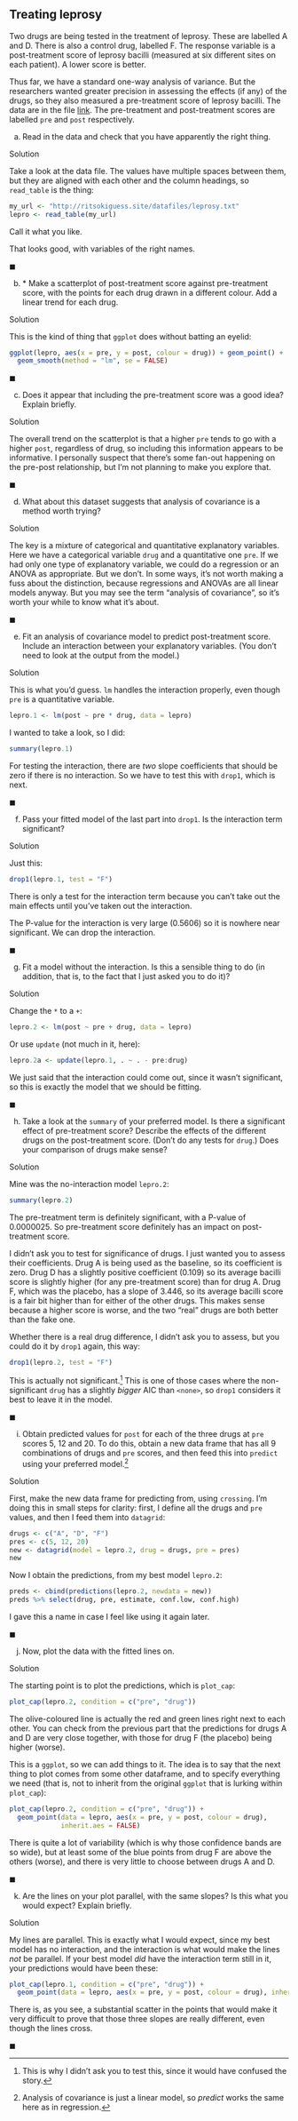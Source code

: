 ##  Treating leprosy


 Two drugs are being tested in the treatment of
leprosy. These are labelled A and D. There is also a control drug,
labelled F. The response variable is a post-treatment score of leprosy
bacilli (measured at six different sites on each patient). A lower
score is better.

Thus far, we have a standard one-way analysis of variance. But the
researchers wanted greater precision in assessing the effects (if any)
of the drugs, so they also measured a pre-treatment score of leprosy
bacilli. The data are in the file
[link](http://ritsokiguess.site/datafiles/leprosy.txt). The
pre-treatment and post-treatment scores are labelled `pre` and
`post` respectively.



(a) Read in the data and check that you have apparently the
right thing.

 
Solution


Take a look at the data file. The values have multiple spaces
between them, but they are aligned with each other and the
column headings, so `read_table` is the thing:

```r
my_url <- "http://ritsokiguess.site/datafiles/leprosy.txt"
lepro <- read_table(my_url)
```

 

Call it what you like.

That looks good, with variables of the right names. 
 
$\blacksquare$

(b) <a name="part:lepro-scatter">*</a> Make a scatterplot of post-treatment score against
pre-treatment score, with the points for each drug drawn in a
different colour. Add a linear trend for each drug.
 
Solution


This is the kind of thing that `ggplot` does without
batting an eyelid:

```r
ggplot(lepro, aes(x = pre, y = post, colour = drug)) + geom_point() + 
  geom_smooth(method = "lm", se = FALSE)
```

       
 
$\blacksquare$

(c) Does it appear that including the pre-treatment score was a
good idea? Explain briefly.
 
Solution


The overall trend on the scatterplot is that a higher `pre`
tends to go with a higher `post`, regardless of drug, so
including this information appears to be informative.
I personally suspect that there's some fan-out happening on the
pre-post relationship, but I'm not planning to make you explore that.
 
$\blacksquare$

(d) What about this dataset suggests that analysis of
covariance is a method worth trying?
 
Solution


The key is a mixture of categorical and quantitative explanatory
variables. Here we have a categorical variable `drug` and a
quantitative one `pre`. 
If we had only one type of explanatory variable, we could do a
regression or an ANOVA as appropriate. But we don't. In some ways,
it's not worth making a fuss about the distinction, because
regressions and ANOVAs are all linear models anyway. But you may
see the term "analysis of covariance", so it's worth your while
to know what it's about. 
 
$\blacksquare$

(e) Fit an analysis of covariance model to predict
post-treatment score. Include an interaction between your
explanatory variables. (You don't need to look at the output from
the model.)
 
Solution


This is what you'd guess. `lm` handles the interaction
properly, even though `pre` is a  quantitative variable.

```r
lepro.1 <- lm(post ~ pre * drug, data = lepro)
```

     

I wanted to take a look, so I did:

```r
summary(lepro.1)
```

 

For testing the interaction, there are *two* slope coefficients
that should be zero if there is no interaction. So we have to test
this with `drop1`, which is next.
 
$\blacksquare$

(f) Pass your fitted model of the last part into
`drop1`. Is
the interaction term significant?


Solution


Just this:

```r
drop1(lepro.1, test = "F")
```

       

There is only a test for the interaction term because you can't take out the main effects until you've taken out the interaction.

The P-value for the interaction is very large (0.5606) so it is
nowhere near significant. We can drop the interaction.


$\blacksquare$

(g) Fit a model without the interaction. Is this a sensible thing to
do (in addition, that is, to the fact that I just asked you to do it)?


Solution


Change the `*` to a `+`:

```r
lepro.2 <- lm(post ~ pre + drug, data = lepro)
```

     

Or use `update` (not much in it, here):

```r
lepro.2a <- update(lepro.1, . ~ . - pre:drug)
```

 

We just said that the interaction could come out, since it wasn't
significant, so this is exactly the model that we should be fitting.


$\blacksquare$

(h) Take a look at the `summary` of your preferred
model. Is there a significant effect of pre-treatment score?
Describe the effects of the different drugs on the post-treatment
score. (Don't do any tests for `drug`.) Does your comparison
of drugs make sense?
 
Solution


Mine was the no-interaction model `lepro.2`:

```r
summary(lepro.2)
```

     

The pre-treatment term is definitely significant, with a P-value of
0.0000025. So pre-treatment score definitely has an impact on
post-treatment score.

I didn't ask you to test for significance of drugs. I just wanted you
to assess their coefficients. Drug A is being used as the baseline, so
its coefficient is zero. Drug D has a slightly positive coefficient
(0.109) so its average bacilli score is slightly higher (for any
pre-treatment score) than for drug A. Drug F, which was the placebo,
has a slope of 3.446, so its average bacilli score is a fair bit
higher than for either of the other drugs. This makes sense because a
higher score is worse, and the two "real" drugs are both better than
the fake one.

Whether there is a real drug difference, I didn't ask you to assess,
but you could do it by `drop1` again, this way:

```r
drop1(lepro.2, test = "F")
```

 

This is actually not significant.^[This is why I didn't ask you to test this, since it would have confused the story.]
This is one of those cases where the non-significant `drug` has
a slightly *bigger* AIC than `<none>`, so `drop1`
considers it best to leave it in the model.
 
$\blacksquare$

(i) Obtain predicted values for `post` for each of the
three drugs at `pre` scores 5, 12 and 20. To do this, obtain
a new data frame that has all 9 combinations of drugs and
`pre` scores, and then feed this into `predict` using
your preferred model.^[Analysis of covariance is just a linear  model, so *predict* works the same here as in regression.]
 
Solution


First, make the new data frame for predicting from, using
`crossing`. I'm doing this in small steps for clarity:
first, I define all the drugs and `pre` values, and then I
feed them into `datagrid`:

```r
drugs <- c("A", "D", "F")
pres <- c(5, 12, 20)
new <- datagrid(model = lepro.2, drug = drugs, pre = pres)
new
```


Now I obtain the predictions, from my best model `lepro.2`:

```r
preds <- cbind(predictions(lepro.2, newdata = new))
preds %>% select(drug, pre, estimate, conf.low, conf.high)
```


 

I gave this a name in case I feel like using it again later.
 
$\blacksquare$

(j) Now, plot the data with the fitted lines on. 

Solution

The starting point is to plot the predictions, which is `plot_cap`:

```r
plot_cap(lepro.2, condition = c("pre", "drug"))
```

The olive-coloured line is actually the red and green lines right next to each other. You can check from the previous part that the predictions for drugs A and D are very close together, with those for drug F (the placebo) being higher (worse).

This is a `ggplot`, so we can add things to it. The idea is to say that the next thing to plot comes from some other dataframe, and to specify everything we need (that is, not to inherit from the original `ggplot` that is lurking within `plot_cap`):

```r
plot_cap(lepro.2, condition = c("pre", "drug")) +
  geom_point(data = lepro, aes(x = pre, y = post, colour = drug), 
             inherit.aes = FALSE)
```

There is quite a lot of variability (which is why those confidence bands are so wide), but at least some of the blue points from drug F are above the others (worse), and there is very little to choose between drugs A and D.

$\blacksquare$

(k) Are the lines on your plot parallel, with the same slopes? Is this what you would
expect? Explain briefly.
 
Solution


My lines are parallel. This is exactly what I would expect, since
my best model has no interaction, and the interaction is what
would make the lines *not* be parallel. 
If your best model
*did* have the interaction term still in it, your predictions
would have been these:

```r
plot_cap(lepro.1, condition = c("pre", "drug")) +
  geom_point(data = lepro, aes(x = pre, y = post, colour = drug), inherit.aes = FALSE)
```

There is, as you see, a
substantial scatter in the points that would make it very difficult to
prove that those three slopes are really different, even though the lines cross.
 
$\blacksquare$



